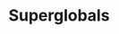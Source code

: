 ---
id: "php_tf_med_005"
questionType: "TRUE_FALSE"
title: "Superglobals"
statement: "$_SESSION is used to store data across multiple pages."
difficulty: "MEDIUM"
category: "PHP"
correctAnswer: true
explanation: "Session variables persist across page requests using $_SESSION."
---